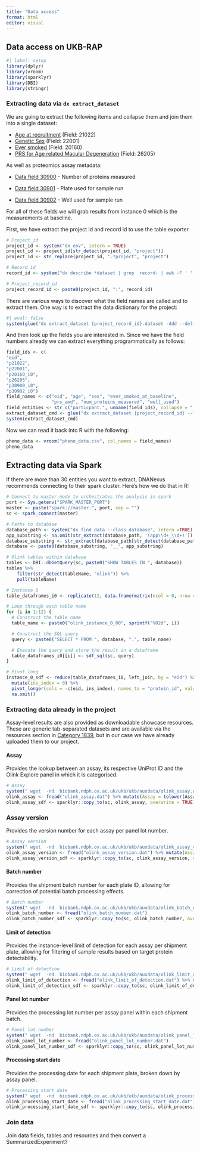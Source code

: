 ```yaml
---
title: "Data access"
format: html
editor: visual
---
```


## Data access on UKB-RAP

```r
#| label: setup
library(dplyr)
library(vroom)
library(sparklyr)
library(DBI)
library(stringr)
```

### Extracting data via `dx extract_dataset`

We are going to extract the following items and collapse them and join them into a single dataset:

-   [Age at recruitment](https://biobank.ndph.ox.ac.uk/ukb/field.cgi?id=21022) (Field: 21022)
-   [Genetic Sex](https://biobank.ndph.ox.ac.uk/ukb/field.cgi?id=22001) (Field: 22001)
-   [Ever smoked](https://biobank.ndph.ox.ac.uk/ukb/field.cgi?id=20160) (Field: 20160)
-   [PRS for Age related Macular Degeneration](https://biobank.ndph.ox.ac.uk/ukb/field.cgi?id=26205) (Field: 26205)

As well as proteomics assay metadata:

-   [Data field 30900](https://biobank.ndph.ox.ac.uk/showcase/field.cgi?id=30900) - Number of proteins measured

-   [Data field 30901](https://biobank.ndph.ox.ac.uk/showcase/field.cgi?id=30901) - Plate used for sample run

-   [Data field 30902](https://biobank.ndph.ox.ac.uk/showcase/field.cgi?id=30902) - Well used for sample run

For all of these fields we will grab results from instance 0 which is the measurements at baseline.

First, we have extract the project id and record id to use the table exporter

``` r
# Project_id
project_id <- system("dx env", intern = TRUE)
project_id <- project_id[str_detect(project_id, "project")]
project_id <- str_replace(project_id, ".*project", "project")

# Record_id
record_id <- system("dx describe *dataset | grep  record- | awk -F ' ' '{print $2}' | head -n 1" , intern = TRUE)

# Project_record_id
project_record_id <- paste0(project_id, ":", record_id)
```

There are various ways to discover what the field names are called and to extract them. One way is to extract the data dictionary for the project:

```r
#| eval: false
system(glue("dx extract_dataset {project_record_id}.dataset -ddd --delimiter ','"))
```

And then look up the fields you are interested in. Since we have the field numbers already we can extract everything programmatically as follows:

```r
field_ids <- c(
"eid",
"p21022",  
"p22001", 
"p20160_i0",  
"p26205", 
"p30900_i0", 
"p30902_i0")
field_names <- c("eid", "age", "sex", "ever_smoked_at_baseline", 
                 "prs_amd", "num_proteins_measured", "well_used")
field_entities <- str_c("particpant.", unname(field_ids), collapse = ",")
extract_dataset_cmd <- glue("dx extract_dataset {project_record_id} --fields  {field_entities} --o 'pheno_data.csv'")
system(extract_dataset_cmd)
```

Now we can read it back into R with the following:

```r
pheno_data <- vroom("pheno_data.csv", col_names = field_names)
pheno_data
```

## Extracting data via Spark

If there are more than 30 entities you want to extract, DNANexus recommends connecting to their spark cluster. Here's how we do that in R:

``` r
# Connect to master node to orchestrates the analysis in spark
port <- Sys.getenv("SPARK_MASTER_PORT")
master <- paste("spark://master:", port, sep = "")
sc <- spark_connect(master)

# Paths to database
database_path <- system("dx find data --class database", intern =TRUE)
app_substring <- na.omit(str_extract(database_path, '(app\\d+_\\d+)'))
database_substring <- str_extract(database_path[str_detect(database_path, app_substring)], 'database-([A-Za-z0-9]+)') %>% tolower()  %>% str_replace("database-", "database_")
database <- paste0(database_substring, "__", app_substring)
```

``` r
# Olink tables within database
tables <- DBI::dbGetQuery(sc, paste0("SHOW TABLES IN ", database))
tables %>%
    filter(str_detect(tableName, "olink")) %>%
    pull(tableName)
```

``` r
# Instance 0
table_dataframes_i0 <- replicate(12, data.frame(matrix(ncol = 0, nrow = 0)), simplify = FALSE)

# Loop through each table name
for (i in 1:12) {
  # Construct the table name
  table_name <- paste0("olink_instance_0_00", sprintf("%02d", i))

  # Construct the SQL query
  query <- paste0("SELECT * FROM ", database, ".", table_name)

  # Execute the query and store the result in a dataframe
  table_dataframes_i0[[i]] <- sdf_sql(sc, query)
}

# Pivot long
instance_0_sdf <- reduce(table_dataframes_i0, left_join, by = "eid") %>%
  mutate(ins_index = 0) %>%
  pivot_longer(cols = -c(eid, ins_index), names_to = "protein_id", values_to = "result") %>%
  na.omit()
```

### Extracting data already in the project

Assay-level results are also provided as downloadable showcase resources. These are generic tab-separated datasets and are available via the resources section in [Category 1839](https://biobank.ndph.ox.ac.uk/showcase/label.cgi?id=1839), but in our case we have already uploaded them to our project.

#### Assay

Provides the lookup between an assay, its respective UniProt ID and the Olink Explore panel in which it is categorised.

``` r
# Assay
system(" wget  -nd  biobank.ndph.ox.ac.uk/ukb/ukb/auxdata/olink_assay.dat")
olink_assay <- fread("olink_assay.dat") %>% mutate(Assay = tolower(Assay))
olink_assay_sdf <- sparklyr::copy_to(sc, olink_assay, overwrite = TRUE)
```

### Assay version

Provides the version number for each assay per panel lot number.

``` r
# Assay version
system(" wget  -nd  biobank.ndph.ox.ac.uk/ukb/ukb/auxdata/olink_assay_version.dat")
olink_assay_version <- fread("olink_assay_version.dat") %>% mutate(Assay = tolower(Assay))
olink_assay_version_sdf <- sparklyr::copy_to(sc, olink_assay_version, overwrite = TRUE)
```

#### Batch number

Provides the shipment batch number for each plate ID, allowing for correction of potential batch processing effects.

``` r
# Batch number
system(" wget  -nd  biobank.ndph.ox.ac.uk/ukb/ukb/auxdata/olink_batch_number.dat")
olink_batch_number <- fread("olink_batch_number.dat")
olink_batch_number_sdf <- sparklyr::copy_to(sc, olink_batch_number, overwrite = TRUE)
```

#### Limit of detection

Provides the instance-level limit of detection for each assay per shipment plate, allowing for filtering of sample results based on target protein detectability.

``` r
# Limit of detection
system(" wget  -nd  biobank.ndph.ox.ac.uk/ukb/ukb/auxdata/olink_limit_of_detection.dat")
olink_limit_of_detection <- fread("olink_limit_of_detection.dat") %>% mutate(Assay = tolower(Assay))
olink_limit_of_detection_sdf <- sparklyr::copy_to(sc, olink_limit_of_detection, overwrite = TRUE)
```

#### Panel lot number

Provides the processing lot number per assay panel within each shipment batch.

``` r
# Panel lot number
system(" wget  -nd  biobank.ndph.ox.ac.uk/ukb/ukb/auxdata/olink_panel_lot_number.dat")
olink_panel_lot_number <- fread("olink_panel_lot_number.dat")
olink_panel_lot_number_sdf <- sparklyr::copy_to(sc, olink_panel_lot_number, overwrite = TRUE)
```

#### Processing start date

Provides the processing date for each shipment plate, broken down by assay panel.

``` r
# Processing start date
system(" wget  -nd  biobank.ndph.ox.ac.uk/ukb/ukb/auxdata/olink_processing_start_date.dat")
olink_processing_start_date <- fread("olink_processing_start_date.dat")
olink_processing_start_date_sdf <- sparklyr::copy_to(sc, olink_processing_start_date, overwrite = TRUE)
```

### Join data

Join data fields, tables and resources and then convert a SummarizedExperiment?
